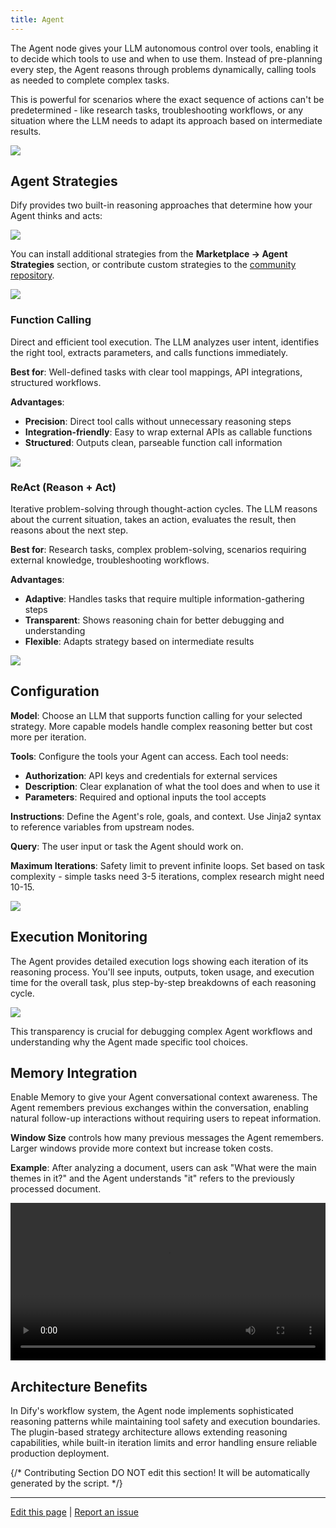 ```yaml
---
title: Agent
---
```


The Agent node gives your LLM autonomous control over tools, enabling it to decide which tools to use and when to use them. Instead of pre-planning every step, the Agent reasons through problems dynamically, calling tools as needed to complete complex tasks.

This is powerful for scenarios where the exact sequence of actions can't be predetermined - like research tasks, troubleshooting workflows, or any situation where the LLM needs to adapt its approach based on intermediate results.

![](https://assets-docs.dify.ai/dify-enterprise-mintlify/en/guides/workflow/node/1f4d803ff68394d507abd3bcc13ba0f3.png)

## Agent Strategies

Dify provides two built-in reasoning approaches that determine how your Agent thinks and acts:

![](https://assets-docs.dify.ai/dify-enterprise-mintlify/en/guides/workflow/node/f14082c44462ac03955e41d66ffd4cca.png)

You can install additional strategies from the **Marketplace → Agent Strategies** section, or contribute custom strategies to the [community repository](https://github.com/langgenius/dify-plugins).

![](https://assets-docs.dify.ai/dify-enterprise-mintlify/en/guides/workflow/node/47e29e5993821b61632af9cdb8392357.png)

### Function Calling

Direct and efficient tool execution. The LLM analyzes user intent, identifies the right tool, extracts parameters, and calls functions immediately.

**Best for**: Well-defined tasks with clear tool mappings, API integrations, structured workflows.

**Advantages**:
- **Precision**: Direct tool calls without unnecessary reasoning steps
- **Integration-friendly**: Easy to wrap external APIs as callable functions  
- **Structured**: Outputs clean, parseable function call information

![](https://assets-docs.dify.ai/dify-enterprise-mintlify/en/guides/workflow/node/10505cd7c6f0b3ba10161abb88d9e36b.png)

### ReAct (Reason + Act)

Iterative problem-solving through thought-action cycles. The LLM reasons about the current situation, takes an action, evaluates the result, then reasons about the next step.

**Best for**: Research tasks, complex problem-solving, scenarios requiring external knowledge, troubleshooting workflows.

**Advantages**:
- **Adaptive**: Handles tasks that require multiple information-gathering steps
- **Transparent**: Shows reasoning chain for better debugging and understanding
- **Flexible**: Adapts strategy based on intermediate results

![](https://assets-docs.dify.ai/dify-enterprise-mintlify/en/guides/workflow/node/60fa430029e509ac1a609c72fd04c413.png)

## Configuration

**Model**: Choose an LLM that supports function calling for your selected strategy. More capable models handle complex reasoning better but cost more per iteration.

**Tools**: Configure the tools your Agent can access. Each tool needs:
- **Authorization**: API keys and credentials for external services
- **Description**: Clear explanation of what the tool does and when to use it
- **Parameters**: Required and optional inputs the tool accepts

**Instructions**: Define the Agent's role, goals, and context. Use Jinja2 syntax to reference variables from upstream nodes.

**Query**: The user input or task the Agent should work on.

**Maximum Iterations**: Safety limit to prevent infinite loops. Set based on task complexity - simple tasks need 3-5 iterations, complex research might need 10-15.

![](https://assets-docs.dify.ai/dify-enterprise-mintlify/en/guides/workflow/node/54c8e4f0eaa7379bd8c1b5ac6305b326.png)

## Execution Monitoring

The Agent provides detailed execution logs showing each iteration of its reasoning process. You'll see inputs, outputs, token usage, and execution time for the overall task, plus step-by-step breakdowns of each reasoning cycle.

![](https://assets-docs.dify.ai/dify-enterprise-mintlify/en/guides/workflow/node/0120d3d0e63f5b59ec9d279a38c970ef.png)

This transparency is crucial for debugging complex Agent workflows and understanding why the Agent made specific tool choices.

## Memory Integration

Enable Memory to give your Agent conversational context awareness. The Agent remembers previous exchanges within the conversation, enabling natural follow-up interactions without requiring users to repeat information.

**Window Size** controls how many previous messages the Agent remembers. Larger windows provide more context but increase token costs.

**Example**: After analyzing a document, users can ask "What were the main themes in it?" and the Agent understands "it" refers to the previously processed document.

<video controls src="https://assets-docs.dify.ai/2025/04/1801b96763eb8f22f1e2158645897885.mp4" width="100%"></video>

## Architecture Benefits

In Dify's workflow system, the Agent node implements sophisticated reasoning patterns while maintaining tool safety and execution boundaries. The plugin-based strategy architecture allows extending reasoning capabilities, while built-in iteration limits and error handling ensure reliable production deployment.

{/*
Contributing Section
DO NOT edit this section!
It will be automatically generated by the script.
*/}

---

[Edit this page](https://github.com/langgenius/dify-docs/edit/main/en/guides/workflow/node/agent.mdx) | [Report an issue](https://github.com/langgenius/dify-docs/issues/new?title=Documentation%20Issue%3A%20&body=%23%23%20Issue%20Description%0A%3C%21--%20Please%20briefly%20describe%20the%20issue%20you%20found%20--%3E%0A%0A%23%23%20Page%20Link%0Ahttps%3A%2F%2Fgithub.com%2Flanggenius%2Fdify-docs%2Fblob%2Fmain%2Fen/guides/workflow/node%2Fagent.mdx%0A%0A%23%23%20Suggested%20Changes%0A%3C%21--%20If%20you%20have%20specific%20suggestions%20for%20changes%2C%20please%20describe%20them%20here%20--%3E%0A%0A%3C%21--%20Thank%20you%20for%20helping%20improve%20our%20documentation%21%20--%3E)

